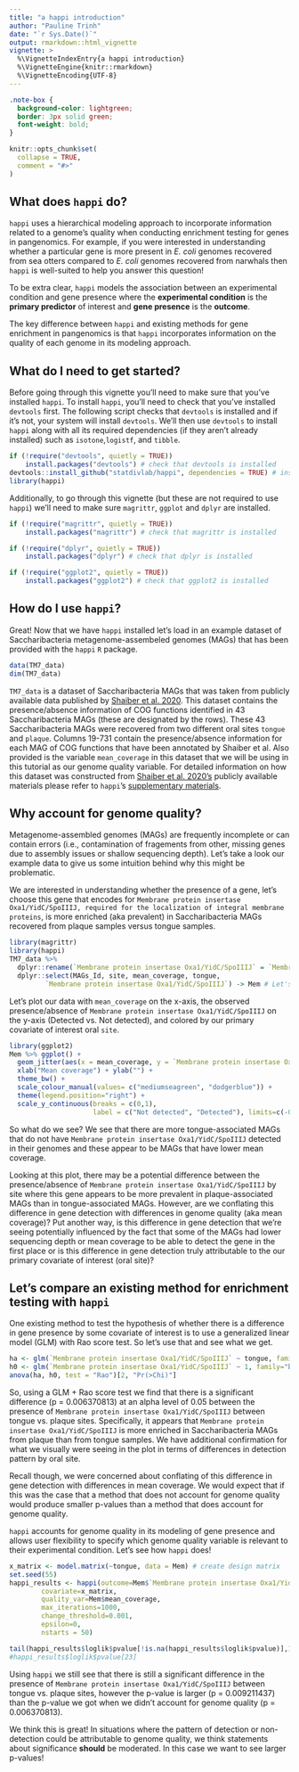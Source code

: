 ```yaml
---
title: "a happi introduction"
author: "Pauline Trinh" 
date: "`r Sys.Date()`"
output: rmarkdown::html_vignette
vignette: >
  %\VignetteIndexEntry{a happi introduction}
  %\VignetteEngine{knitr::rmarkdown}
  %\VignetteEncoding{UTF-8}
---
```

```css
.note-box {
  background-color: lightgreen;
  border: 3px solid green;
  font-weight: bold;
}
```

```r
knitr::opts_chunk$set(
  collapse = TRUE,
  comment = "#>"
)
```
## What does `happi` do? 
`happi` uses a hierarchical modeling approach to incorporate information related to a genome's quality when conducting enrichment testing for genes in pangenomics. For example, if you were interested in understanding whether a particular gene is more present in *E. coli* genomes recovered from sea otters compared to *E. coli* genomes recovered from narwhals then `happi` is well-suited to help you answer this question! 

To be extra clear, `happi` models the association between an experimental condition and gene presence where the **experimental condition** is the **primary predictor** of interest and **gene presence** is the **outcome**.

The key difference between `happi` and existing methods for gene enrichment in pangenomics is that `happi` incorporates information on the quality of each genome in its modeling approach. 

## What do I need to get started? 

Before going through this vignette you'll need to make sure that you've installed `happi`. 
To install `happi`, you'll need to check that you've installed `devtools` first. The following script checks that `devtools` is installed and if it's not, your system will install `devtools`. We'll then use `devtools` to install `happi` along with all its required dependencies (if they aren't already installed) such as `isotone`,`logistf`, and `tibble`. 

```r
if (!require("devtools", quietly = TRUE))
    install.packages("devtools") # check that devtools is installed
devtools::install_github("statdivlab/happi", dependencies = TRUE) # install dependencies for happi
library(happi)
```

Additionally, to go through this vignette (but these are not required to use `happi`) we'll need to make sure `magrittr`, `ggplot` and `dplyr` are installed. 
```r
if (!require("magrittr", quietly = TRUE))
    install.packages("magrittr") # check that magrittr is installed

if (!require("dplyr", quietly = TRUE))
    install.packages("dplyr") # check that dplyr is installed

if (!require("ggplot2", quietly = TRUE))
    install.packages("ggplot2") # check that ggplot2 is installed
```

## How do I use `happi`? 

Great! Now that we have `happi` installed let's load in an example dataset of Saccharibacteria metagenome-assembeled genomes (MAGs) that has been provided with the `happi` `R` package. 

```r
data(TM7_data)
dim(TM7_data)
```

`TM7_data` is a dataset of Saccharibacteria MAGs that was taken from publicly available data published by [Shaiber et al. 2020](https://doi.org/10.1186/s13059-020-02195-w). This dataset contains the presence/absence information of COG functions identified in 43 Saccharibacteria MAGs (these are designated by the rows). These 43 Saccharibacteria MAGs were recovered from two different oral sites `tongue` and `plaque`. Columns 19-731 contain the presence/absence information for each MAG of COG functions that have been annotated by Shaiber et al. Also provided is the variable `mean_coverage` in this dataset that we will be using in this tutorial as our genome quality variable. For detailed information on how this dataset was constructed from [Shaiber et al. 2020's](https://doi.org/10.1186/s13059-020-02195-w) publicly available materials please refer to `happi`'s [supplementary materials](https://github.com/statdivlab/happi_supplementary). 


## Why account for genome quality? 
Metagenome-assembled genomes (MAGs) are frequently incomplete or can contain errors (i.e., contamination of fragements from other, missing genes due to assembly issues or shallow sequencing depth). Let's take a look our example data to give us some intuition behind why this might be problematic. 

We are interested in understanding whether the presence of a gene, let's choose this gene that encodes for `Membrane protein insertase Oxa1/YidC/SpoIIIJ, required for the localization of integral membrane proteins`, is more enriched (aka prevalent) in Saccharibacteria MAGs recovered from plaque samples versus tongue samples. 

```r
library(magrittr)
library(happi)
TM7_data %>% 
  dplyr::rename(`Membrane protein insertase Oxa1/YidC/SpoIIIJ` = `Membrane protein insertase Oxa1/YidC/SpoIIIJ, required for the localization of integral membrane proteins`) %>% 
  dplyr::select(MAGs_Id, site, mean_coverage, tongue,
         `Membrane protein insertase Oxa1/YidC/SpoIIIJ`) -> Mem # Let's simplify our data and pull out the variables we'll need
```

Let's plot our data with `mean_coverage` on the x-axis, the observed presence/absence of `Membrane protein insertase Oxa1/YidC/SpoIIIJ` on the y-axis (Detected vs. Not detected), and colored by our primary covariate of interest oral `site`. 

```r
library(ggplot2)
Mem %>% ggplot() +
  geom_jitter(aes(x = mean_coverage, y = `Membrane protein insertase Oxa1/YidC/SpoIIIJ`, col = site, pch = site), height=0.08, width=0.00) +
  xlab("Mean coverage") + ylab("") +
  theme_bw() + 
  scale_colour_manual(values= c("mediumseagreen", "dodgerblue")) + 
  theme(legend.position="right") +
  scale_y_continuous(breaks = c(0,1),
                     label = c("Not detected", "Detected"), limits=c(-0.32, 1.1)) 
```

So what do we see? We see that there are more tongue-associated MAGs that do not have `Membrane protein insertase Oxa1/YidC/SpoIIIJ` detected in their genomes and these appear to be MAGs that have lower mean coverage. 

Looking at this plot, there may be a potential difference between the presence/absence of `Membrane protein insertase Oxa1/YidC/SpoIIIJ` by  site where this gene appears to be more prevalent in plaque-associated MAGs than in tongue-associated MAGs. However, are we conflating this difference in gene detection with differences in genome quality (aka mean coverage)? Put another way, is this difference  in gene detection that we're seeing potentially influenced by the fact that some of the MAGs had lower sequencing depth or mean coverage to be able to detect the gene in the first place or is this difference in gene detection truly attributable to the our primary covariate of interest (oral site)?  

## Let's compare an existing method for enrichment testing with `happi` 
One existing method to test the hypothesis of whether there is a difference in gene presence by some covariate of interest is to use a generalized linear model (GLM) with Rao score test. So let's use that and see what we get. 

```r
ha <- glm(`Membrane protein insertase Oxa1/YidC/SpoIIIJ` ~ tongue, family="binomial", data = Mem)
h0 <- glm(`Membrane protein insertase Oxa1/YidC/SpoIIIJ` ~ 1, family="binomial", data = Mem)
anova(ha, h0, test = "Rao")[2, "Pr(>Chi)"]
```

So, using a GLM + Rao score test we find that there is a significant difference (p = 0.006370813) at an alpha level of 0.05 between the presence of `Membrane protein insertase Oxa1/YidC/SpoIIIJ` between tongue vs. plaque sites. Specifically, it appears that `Membrane protein insertase Oxa1/YidC/SpoIIIJ` is more enriched in Saccharibacteria MAGs from plaque than from tongue samples. We have additional confirmation for what we visually  were seeing in the plot in terms of differences in detection pattern by oral site. 

Recall though, we were concerned about conflating of this difference in gene detection with differences in mean coverage. We would expect that if this was the case that a method that does not account for genome quality would produce smaller p-values than a method that does account for genome quality. 

`happi` accounts for genome quality in its modeling of gene presence and allows user flexibility to specify which genome quality variable is relevant to their experimental condition. Let's see how `happi` does! 

```r
x_matrix <- model.matrix(~tongue, data = Mem) # create design matrix
set.seed(55)
happi_results <- happi(outcome=Mem$`Membrane protein insertase Oxa1/YidC/SpoIIIJ`, 
        covariate=x_matrix, 
        quality_var=Mem$mean_coverage,
        max_iterations=1000, 
        change_threshold=0.001, 
        epsilon=0, 
        nstarts = 50)

tail(happi_results$loglik$pvalue[!is.na(happi_results$loglik$pvalue)],1)
#happi_results$loglik$pvalue[23]
```
Using `happi` we still see that there is still a significant difference in the presence of `Membrane protein insertase Oxa1/YidC/SpoIIIJ` between tongue vs. plaque sites, however the p-value is larger (p = 0.009211437) than the p-value we got when we didn't account for genome quality (p = 0.006370813). 

We think this is great! In  situations where  the pattern of detection or non-detection could be attributable to genome quality, we think statements about significance **should** be moderated. In this case we want to see larger p-values! 

